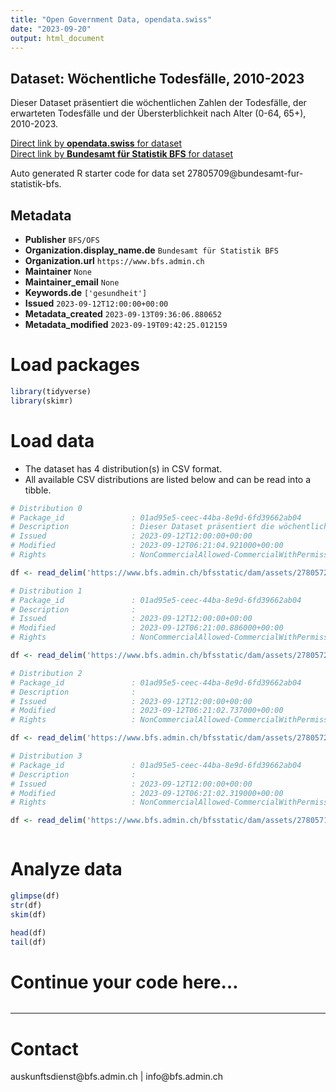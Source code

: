 ```yaml
---
title: "Open Government Data, opendata.swiss"
date: "2023-09-20"
output: html_document
---
```


## Dataset: Wöchentliche Todesfälle, 2010-2023

Dieser Dataset präsentiert die wöchentlichen Zahlen der Todesfälle, der erwarteten Todesfälle und der Übersterblichkeit nach Alter (0-64, 65+), 2010-2023.

[Direct link by **opendata.swiss** for dataset](https://opendata.swiss/de/dataset/wochentliche-todesfalle-2010-2023)<br>
[Direct link by **Bundesamt für Statistik BFS** for dataset](https://www.bfs.admin.ch/asset/de/ts-d-14.03.04.03-wr)

Auto generated R starter code for data set 27805709@bundesamt-fur-statistik-bfs.

## Metadata

- **Publisher** `BFS/OFS`
- **Organization.display_name.de** `Bundesamt für Statistik BFS`
- **Organization.url** `https://www.bfs.admin.ch`
- **Maintainer** `None`
- **Maintainer_email** `None`
- **Keywords.de** `['gesundheit']`
- **Issued** `2023-09-12T12:00:00+00:00`
- **Metadata_created** `2023-09-13T09:36:06.880652`
- **Metadata_modified** `2023-09-19T09:42:25.012159`


# Load packages

```r

library(tidyverse)
library(skimr)

```

# Load data

-   The dataset has 4 distribution(s) in CSV format.
-   All available CSV distributions are listed below and can be read into a tibble.

```r

# Distribution 0
# Package_id               : 01ad95e5-ceec-44ba-8e9d-6fd39662ab04
# Description              : Dieser Dataset präsentiert die wöchentlichen Zahlen der Todesfälle, der erwarteten Todesfälle und der Übersterblichkeit nach Alter (0-64, 65+), 2010-2023.
# Issued                   : 2023-09-12T12:00:00+00:00
# Modified                 : 2023-09-12T06:21:04.921000+00:00
# Rights                   : NonCommercialAllowed-CommercialWithPermission-ReferenceRequired

df <- read_delim('https://www.bfs.admin.ch/bfsstatic/dam/assets/27805728/master')

# Distribution 1
# Package_id               : 01ad95e5-ceec-44ba-8e9d-6fd39662ab04
# Description              : 
# Issued                   : 2023-09-12T12:00:00+00:00
# Modified                 : 2023-09-12T06:21:00.886000+00:00
# Rights                   : NonCommercialAllowed-CommercialWithPermission-ReferenceRequired

df <- read_delim('https://www.bfs.admin.ch/bfsstatic/dam/assets/27805720/master')

# Distribution 2
# Package_id               : 01ad95e5-ceec-44ba-8e9d-6fd39662ab04
# Description              : 
# Issued                   : 2023-09-12T12:00:00+00:00
# Modified                 : 2023-09-12T06:21:02.737000+00:00
# Rights                   : NonCommercialAllowed-CommercialWithPermission-ReferenceRequired

df <- read_delim('https://www.bfs.admin.ch/bfsstatic/dam/assets/27805724/master')

# Distribution 3
# Package_id               : 01ad95e5-ceec-44ba-8e9d-6fd39662ab04
# Description              : 
# Issued                   : 2023-09-12T12:00:00+00:00
# Modified                 : 2023-09-12T06:21:02.319000+00:00
# Rights                   : NonCommercialAllowed-CommercialWithPermission-ReferenceRequired

df <- read_delim('https://www.bfs.admin.ch/bfsstatic/dam/assets/27805719/master')



```

# Analyze data

```r

glimpse(df)
str(df)
skim(df)

head(df)
tail(df)

```

# Continue your code here...

```r

```

------------------------------------------------------------------------

# Contact

auskunftsdienst@bfs.admin.ch | info@bfs.admin.ch
